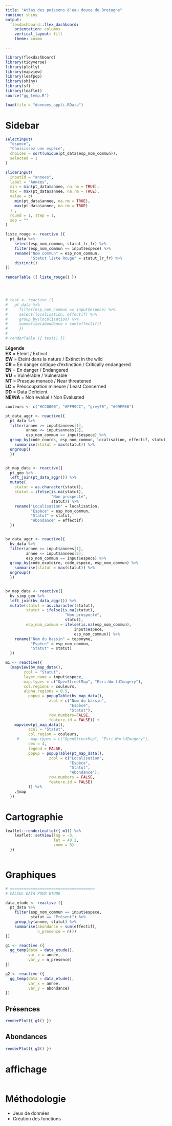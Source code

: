 ```yaml
---
title: "Atlas des poissons d'eau douce de Bretagne"
runtime: shiny
output: 
  flexdashboard::flex_dashboard:
    orientation: columns
    vertical_layout: fill
    theme: cosmo

---
```


```r
library(flexdashboard)
library(tidyverse)
library(plotly)
library(mapview)
library(leafpop)
library(shiny)
library(sf)
library(leaflet)
source("gg_temp.R")
```


```r
load(file = "donnees_appli.RData")
```

Sidebar {.sidebar data-width=350}
=====================================

```r

selectInput(
  "espece",
  "Choisissez une espèce",
  choices = sort(unique(pt_data$esp_nom_commun)),
  selected = 1
)

sliderInput(
  inputId = "annees",
  label = "Années",
  min = min(pt_data$annee, na.rm = TRUE),
  max = max(pt_data$annee, na.rm = TRUE),
  value = c(
    min(pt_data$annee, na.rm = TRUE),
    max(pt_data$annee, na.rm = TRUE)
  ) ,
  round = 1, step = 1,
  sep = ""
)

liste_rouge <- reactive ({ 
  pt_data %>%
    select(esp_nom_commun, statut_lr_fr) %>% 
    filter(esp_nom_commun == input$espece) %>% 
    rename("Nom commun" = esp_nom_commun,
           "Statut liste Rouge" = statut_lr_fr) %>% 
    distinct()
}) 
  
renderTable ({ liste_rouge() })




# test <- reactive ({ 
#   pt_data %>% 
#     filter(esp_nom_commun == input$espece) %>%
#     select(localisation, effectif) %>% 
#     group_by(localisation) %>% 
#     summarise(abondance = sum(effectif))
#     })
# 
# renderTable ({ test() })

```

__**Légende**__  
**EX** = Eteint / Extinct  
**EW** = Eteint dans la nature / Extinct in the wild  
**CR** = En danger critique d'extinction / Critically endangered  
**EN** = En danger / Endangered  
**VU** = Vulnérable / Vulnerable  
**NT** = Presque menacé / Near threatened  
**LC** = Préoccupation mineure / Least Concerned  
**DD** = Data Deficient  
**NE/NA** = Non évalué / Non Evaluated  


```r
couleurs <- c("#CC0000", "#FF99CC", "grey70", "#99FF66")

pt_data_aggr <- reactive({
  pt_data %>% 
  filter(annee >= input$annees[1],
         annee <= input$annees[2],
         esp_nom_commun == input$espece) %>% 
  group_by(code_coords, esp_nom_commun, localisation, effectif, statut_lr_fr) %>%
    summarise(statut = max(statut)) %>% 
  ungroup()
  })


pt_map_data <- reactive({ 
  pt_geo %>% 
  left_join(pt_data_aggr()) %>% 
  mutate(
    statut = as.character(statut),
    statut = ifelse(is.na(statut),
                    "Non prospecté",
                    statut)) %>% 
    rename("Localisation" = localisation,
           "Espèce" = esp_nom_commun,
           "Statut" = statut,
           "Abondance" = effectif)
  })


bv_data_aggr <- reactive({
  bv_data %>% 
  filter(annee >= input$annees[1],
         annee <= input$annees[2],
         esp_nom_commun == input$espece) %>% 
  group_by(code_exutoire, code_espece, esp_nom_commun) %>%
    summarise(statut = max(statut)) %>% 
  ungroup()
  })


bv_map_data <- reactive({
  bv_simp_geo %>% 
  left_join(bv_data_aggr()) %>% 
  mutate(statut = as.character(statut),
         statut = ifelse(is.na(statut),
                          "Non prospecté",
                          statut),
         esp_nom_commun = ifelse(is.na(esp_nom_commun),
                              input$espece,
                              esp_nom_commun)) %>% 
    rename("Nom du bassin" = toponyme,
           "Espèce" = esp_nom_commun,
           "Statut" = statut)
  })

m1 <- reactive({
  (mapview(bv_map_data(),
        zcol = "Statut",
        layer.name = input$espece,
        map.types = c("OpenStreetMap", "Esri.WorldImagery"),
        col.regions = couleurs,
        alpha.regions = 0.5,
          popup = popupTable(bv_map_data(),
                   zcol = c("Nom du bassin",
                            "Espèce",
                            "Statut"),
                   row.numbers=FALSE,
                   feature.id = FALSE)) +
    mapview(pt_map_data(),
          zcol = "Statut",
          col.region = couleurs,
     #     map.types = c("OpenStreetMap", "Esri.WorldImagery"),
          cex = 4,
          legend = FALSE,
          popup = popupTable(pt_map_data(),
                   zcol = c("Localisation",
                            "Espèce",
                            "Statut",
                            "Abondance"),
                   row.numbers = FALSE,
                   feature.id = FALSE)
          )) %>%
    .@map
  })

```


# Cartographie
```r


leaflet::renderLeaflet({ m1() %>%
    leaflet::setView(lng = -3,
                     lat = 48.2,
                     zoom = 8)
  })



```

# Graphiques

```r

# =====================================
# CALCUL DATA POUR ETUDE

data_etude <- reactive ({
  pt_data %>%
    filter(esp_nom_commun == input$espece,
           statut == "Présent") %>%
    group_by(annee, statut) %>%
    summarise(abondance = sum(effectif),
              n_presence = n())
})

g1 <- reactive ({
  gg_temp(data = data_etude(),
          var_x = annee,
          var_y = n_presence)
})

g2 <- reactive ({
  gg_temp(data = data_etude(),
          var_x = annee,
          var_y = abondance)
})

```

## Présences
```r
renderPlot({ g1() })

```

## Abondances
```r

renderPlot({ g2() })

```

# affichage

```r



```


# Méthodologie

- Jeux de données  
- Création des fonctions  